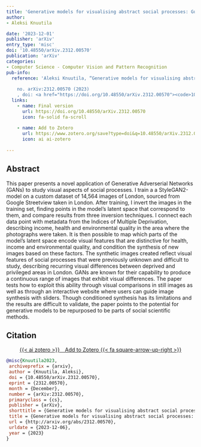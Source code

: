 ```yaml
---
title: 'Generative models for visualising abstract social processes: Guiding streetview image synthesis of StyleGAN2 with indices of deprivation'
author: 
- Aleksi Knuutila

date: '2023-12-01'
publisher: 'arXiv'
entry_type: 'misc'
doi: '10.48550/arXiv.2312.00570'
publication: 'arXiv'
categories:
- Computer Science - Computer Vision and Pattern Recognition
pub-info:
  reference: 'Aleksi Knuutila, “Generative models for visualising abstract social processes: Guiding streetview image synthesis of StyleGAN2 with indices of deprivation,” <em>arXiv</em>
    
    no. arXiv:2312.00570 (2023)
    , doi: <a href="https://doi.org/10.48550/arXiv.2312.00570"><code>10.48550/arXiv.2312.00570</code></a>'
  links:
    - name: Final version
      url: https://doi.org/10.48550/arXiv.2312.00570
      icon: fa-solid fa-scroll
    
    - name: Add to Zotero
      url: https://www.zotero.org/save?type=doi&q=10.48550/arXiv.2312.00570
      icon: ai ai-zotero
    
---
```




## Abstract

This paper presents a novel application of Generative Adverserial Networks (GANs) to study visual aspects of social processes. I train a a StyleGAN2-model on a custom dataset of 14,564 images of London, sourced from Google Streetview taken in London. After training, I invert the images in the training set, finding points in the model's latent space that correspond to them, and compare results from three inversion techniques. I connect each data point with metadata from the Indices of Multiple Deprivation, describing income, health and environmental quality in the area where the photographs were taken. It is then possible to map which parts of the model's latent space encode visual features that are distinctive for health, income and environmental quality, and condition the synthesis of new images based on these factors. The synthetic images created reflect visual features of social processes that were previously unknown and difficult to study, describing recurring visual differences between deprived and privileged areas in London. GANs are known for their capability to produce a continuous range of images that exhibit visual differences. The paper tests how to exploit this ability through visual comparisons in still images as well as through an interactive website where users can guide image synthesis with sliders. Though conditioned synthesis has its limitations and the results are difficult to validate, the paper points to the potential for generative models to be repurposed to be parts of social scientific methods.



## Citation



<p class="buttons" style="text-align:center;">
<a class="btn btn-danger" target="_blank" href="https://www.zotero.org/save?type=doi&q=10.48550/arXiv.2312.00570">{{< ai zotero >}}&emsp;Add to Zotero {{< fa square-arrow-up-right >}}</a>
</p>



```bibtex
@misc{Knuutila2023,
 archiveprefix = {arxiv},
 author = {Knuutila, Aleksi},
 doi = {10.48550/arXiv.2312.00570},
 eprint = {2312.00570},
 month = {December},
 number = {arXiv:2312.00570},
 primaryclass = {cs},
 publisher = {arXiv},
 shorttitle = {Generative models for visualising abstract social processes},
 title = {Generative models for visualising abstract social processes: Guiding streetview image synthesis of StyleGAN2 with indices of deprivation},
 url = {http://arxiv.org/abs/2312.00570},
 urldate = {2023-12-06},
 year = {2023}
}

```